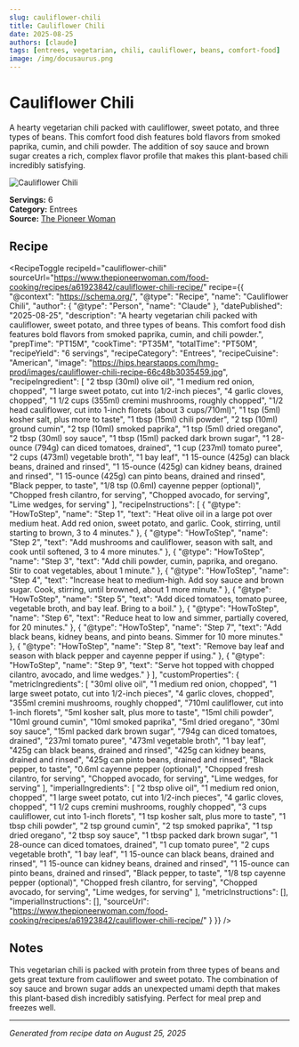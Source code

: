 ```yaml
---
slug: cauliflower-chili
title: Cauliflower Chili
date: 2025-08-25
authors: [claude]
tags: [entrees, vegetarian, chili, cauliflower, beans, comfort-food]
image: /img/docusaurus.png
---
```



# Cauliflower Chili

A hearty vegetarian chili packed with cauliflower, sweet potato, and three types of beans. This comfort food dish features bold flavors from smoked paprika, cumin, and chili powder. The addition of soy sauce and brown sugar creates a rich, complex flavor profile that makes this plant-based chili incredibly satisfying.

![Cauliflower Chili](https://hips.hearstapps.com/hmg-prod/images/cauliflower-chili-recipe-66c48b3035459.jpg?crop=0.682xw:0.455xh;0.109xw,0.436xh)


**Servings:** 6  
**Category:** Entrees  
**Source:** [The Pioneer Woman](https://www.thepioneerwoman.com/food-cooking/recipes/a61923842/cauliflower-chili-recipe/)

<!--truncate-->

## Recipe

<RecipeToggle 
  recipeId="cauliflower-chili"
  sourceUrl="https://www.thepioneerwoman.com/food-cooking/recipes/a61923842/cauliflower-chili-recipe/"
  recipe={{
    "@context": "https://schema.org/",
    "@type": "Recipe",
    "name": "Cauliflower Chili",
    "author": {
      "@type": "Person",
      "name": "Claude"
    },
    "datePublished": "2025-08-25",
    "description": "A hearty vegetarian chili packed with cauliflower, sweet potato, and three types of beans. This comfort food dish features bold flavors from smoked paprika, cumin, and chili powder.",
    "prepTime": "PT15M",
    "cookTime": "PT35M",
    "totalTime": "PT50M",
    "recipeYield": "6 servings",
    "recipeCategory": "Entrees",
    "recipeCuisine": "American",
    "image": "https://hips.hearstapps.com/hmg-prod/images/cauliflower-chili-recipe-66c48b3035459.jpg",
    "recipeIngredient": [
      "2 tbsp (30ml) olive oil",
      "1 medium red onion, chopped",
      "1 large sweet potato, cut into 1/2-inch pieces",
      "4 garlic cloves, chopped",
      "1 1/2 cups (355ml) cremini mushrooms, roughly chopped",
      "1/2 head cauliflower, cut into 1-inch florets (about 3 cups/710ml)",
      "1 tsp (5ml) kosher salt, plus more to taste",
      "1 tbsp (15ml) chili powder",
      "2 tsp (10ml) ground cumin",
      "2 tsp (10ml) smoked paprika",
      "1 tsp (5ml) dried oregano",
      "2 tbsp (30ml) soy sauce",
      "1 tbsp (15ml) packed dark brown sugar",
      "1 28-ounce (794g) can diced tomatoes, drained",
      "1 cup (237ml) tomato puree",
      "2 cups (473ml) vegetable broth",
      "1 bay leaf",
      "1 15-ounce (425g) can black beans, drained and rinsed",
      "1 15-ounce (425g) can kidney beans, drained and rinsed",
      "1 15-ounce (425g) can pinto beans, drained and rinsed",
      "Black pepper, to taste",
      "1/8 tsp (0.6ml) cayenne pepper (optional)",
      "Chopped fresh cilantro, for serving",
      "Chopped avocado, for serving",
      "Lime wedges, for serving"
    ],
    "recipeInstructions": [
      {
        "@type": "HowToStep",
        "name": "Step 1",
        "text": "Heat olive oil in a large pot over medium heat. Add red onion, sweet potato, and garlic. Cook, stirring, until starting to brown, 3 to 4 minutes."
      },
      {
        "@type": "HowToStep",
        "name": "Step 2", 
        "text": "Add mushrooms and cauliflower, season with salt, and cook until softened, 3 to 4 more minutes."
      },
      {
        "@type": "HowToStep",
        "name": "Step 3",
        "text": "Add chili powder, cumin, paprika, and oregano. Stir to coat vegetables, about 1 minute."
      },
      {
        "@type": "HowToStep",
        "name": "Step 4",
        "text": "Increase heat to medium-high. Add soy sauce and brown sugar. Cook, stirring, until browned, about 1 more minute."
      },
      {
        "@type": "HowToStep",
        "name": "Step 5",
        "text": "Add diced tomatoes, tomato puree, vegetable broth, and bay leaf. Bring to a boil."
      },
      {
        "@type": "HowToStep",
        "name": "Step 6",
        "text": "Reduce heat to low and simmer, partially covered, for 20 minutes."
      },
      {
        "@type": "HowToStep",
        "name": "Step 7",
        "text": "Add black beans, kidney beans, and pinto beans. Simmer for 10 more minutes."
      },
      {
        "@type": "HowToStep",
        "name": "Step 8",
        "text": "Remove bay leaf and season with black pepper and cayenne pepper if using."
      },
      {
        "@type": "HowToStep",
        "name": "Step 9",
        "text": "Serve hot topped with chopped cilantro, avocado, and lime wedges."
      }
    ],
    "customProperties": {
      "metricIngredients": [
        "30ml olive oil",
        "1 medium red onion, chopped",
        "1 large sweet potato, cut into 1/2-inch pieces",
        "4 garlic cloves, chopped",
        "355ml cremini mushrooms, roughly chopped",
        "710ml cauliflower, cut into 1-inch florets",
        "5ml kosher salt, plus more to taste",
        "15ml chili powder",
        "10ml ground cumin",
        "10ml smoked paprika",
        "5ml dried oregano",
        "30ml soy sauce",
        "15ml packed dark brown sugar",
        "794g can diced tomatoes, drained",
        "237ml tomato puree",
        "473ml vegetable broth",
        "1 bay leaf",
        "425g can black beans, drained and rinsed",
        "425g can kidney beans, drained and rinsed",
        "425g can pinto beans, drained and rinsed",
        "Black pepper, to taste",
        "0.6ml cayenne pepper (optional)",
        "Chopped fresh cilantro, for serving",
        "Chopped avocado, for serving",
        "Lime wedges, for serving"
      ],
      "imperialIngredients": [
        "2 tbsp olive oil",
        "1 medium red onion, chopped",
        "1 large sweet potato, cut into 1/2-inch pieces",
        "4 garlic cloves, chopped",
        "1 1/2 cups cremini mushrooms, roughly chopped",
        "3 cups cauliflower, cut into 1-inch florets",
        "1 tsp kosher salt, plus more to taste",
        "1 tbsp chili powder",
        "2 tsp ground cumin",
        "2 tsp smoked paprika",
        "1 tsp dried oregano",
        "2 tbsp soy sauce",
        "1 tbsp packed dark brown sugar",
        "1 28-ounce can diced tomatoes, drained",
        "1 cup tomato puree",
        "2 cups vegetable broth",
        "1 bay leaf",
        "1 15-ounce can black beans, drained and rinsed",
        "1 15-ounce can kidney beans, drained and rinsed",
        "1 15-ounce can pinto beans, drained and rinsed",
        "Black pepper, to taste",
        "1/8 tsp cayenne pepper (optional)",
        "Chopped fresh cilantro, for serving",
        "Chopped avocado, for serving",
        "Lime wedges, for serving"
      ],
      "metricInstructions": [],
      "imperialInstructions": [],
      "sourceUrl": "https://www.thepioneerwoman.com/food-cooking/recipes/a61923842/cauliflower-chili-recipe/"
    }
  }}
/>

## Notes

This vegetarian chili is packed with protein from three types of beans and gets great texture from cauliflower and sweet potato. The combination of soy sauce and brown sugar adds an unexpected umami depth that makes this plant-based dish incredibly satisfying. Perfect for meal prep and freezes well.

---

*Generated from recipe data on August 25, 2025*